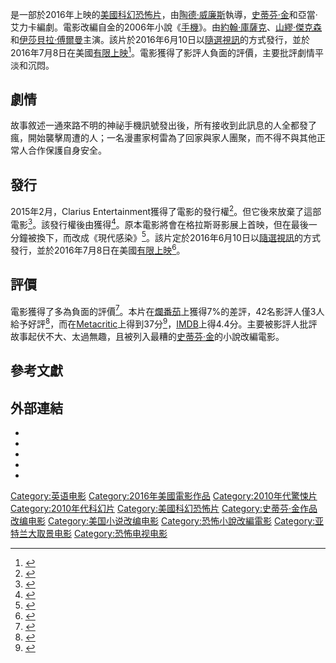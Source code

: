 {{noteTA
|G1=Show
|G2=Movie
}}{{Distinguish|text=2009年美国上映的科幻电影《[[夺命手机|夺命手机]]》}}{{Infobox film
| name = 科技浩劫
| original_name = {{lang|en|''Cell''}}
| image = Cell 2016 Poster.jpg
| alt =
| caption = 電影海報
| director = [[陶德·威廉斯|陶德·威廉斯]]
| producer = {{Plainlist|
* 李察·薩柏斯坦
* {{link-en|麥可·貝納羅亞|Michael Benaroya}}
* 布萊恩·威坦
* 沙雷·凱
}}
| screenplay = {{Plainlist|
* [[史蒂芬·金|史蒂芬·金]]
* 亞當·艾力卡
}}
| based_on = {{Based on|[[手機_(2006年小說)|手機]]|[[史蒂芬·金|史蒂芬·金]]}}
| starring = {{Plainlist|
* [[約翰·庫薩克|約翰·庫薩克]]
* [[山繆·傑克森|山繆·傑克森]]
* [[伊莎貝拉·傅爾曼|伊莎貝拉·傅爾曼]]
* 歐文·提格
* 克拉克·薩魯洛
* 安東尼·雷諾斯
* 艾琳·伊莉莎白·伯恩斯
* [[史戴西·奇屈|史戴西·奇屈]]
}}
| music = {{link-en|馬塞洛·札佛斯|Marcelo Zarvos}}
| cinematography = 麥可·西蒙斯
| editing = 雅各·克雷克羅夫特
| studio = {{Plainlist|
* Benaroya Pictures<ref name=csn/>
* International Film Trust
* 120dB Films
* Cargo Entertainment
* {{link-en|The Genie Company|The Genie Company}}<ref name=csn/>
}}
| distributor = {{link-en|薩班電影公司|Saban Capital Group}}（[[美國|美國]]）<ref name=csn/><br>Signature Entertainment（[[英國|英國]]）<ref name=bbfc/>
| released = {{Film date|2016|6|10|[[美國|美國]]|2016|8|12|[[臺灣|臺灣]]|2018|4|13|中国大陆<ref name="douban" />}}
| runtime = 98分鐘<!--Theatrical runtime: 97:40--><ref name=bbfc>{{cite web | url=http://www.bbfc.co.uk/releases/cell-film | title=''CELL'' (15) | work=British Board of Film Classification | date=2015-11-17 | accessdate=2015-11-17}}</ref><br>95分鐘（中国大陆）<ref name="douban">{{douban|1892134|夺命来电}}</ref>
| country = 美國
| language = 英語
| budget = 
| gross = 100萬美元<ref>{{cite web | url=http://www.the-numbers.com/movie/Cell-(2014)#tab=summary | title=''CELL'' Boxoffice | work=The Numbers | date=2016-10-13 | accessdate=2018-04-16}}</ref>
| cn_name = 夺命来电
| hk_name = 喪屍手機
| tw_name = 科技浩劫
}}
{{作品名稱|name=''Cell''|hk=喪屍手機|tw=科技浩劫|cn=夺命来电}}是一部於2016年上映的[[美國|美國]][[科幻片|科幻]][[恐怖片|恐怖片]]，由[[陶德·威廉斯|陶德·威廉斯]]執導，[[史蒂芬·金|史蒂芬·金]]和亞當·艾力卡編劇。電影改編自金的2006年小說《[[手機_(2006年小說)|手機]]》。由[[約翰·庫薩克|約翰·庫薩克]]、[[山繆·傑克森|山繆·傑克森]]和[[伊莎貝拉·傅爾曼|伊莎貝拉·傅爾曼]]主演。該片於2016年6月10日以[[隨選視訊|隨選視訊]]的方式發行，並於2016年7月8日在美國[[有限上映|有限上映]]<ref>{{cite web|url=http://bloody-disgusting.com/movie/3388853/cell-trailer-rings-zombie-esque/|title=The ‘CELL’ Trailer Rings in a Zombie-esque Apocalypse!|website=Bloody-Disgusting.com|first=Brad|last=Miska|date=2016-04-26|accessdate=2016-04-26}}</ref>。電影獲得了影評人負面的評價，主要批評劇情平淡和沉悶。

== 劇情 ==
故事敘述一通來路不明的神祕手機訊號發出後，所有接收到此訊息的人全都發了瘋，開始襲擊周遭的人；一名漫畫家柯雷為了回家與家人團聚，而不得不與其他正常人合作保護自身安全。

== 發行 ==
2015年2月，Clarius Entertainment獲得了電影的發行權<ref>{{cite web|url=http://www.indiewire.com/article/clarius-entertainment-acquires-cell-starring-john-cusack-and-samuel-l-jackson-20150205|title=Clarius Entertainment Acquires 'Cell,' Starring John Cusack and Samuel L. Jackson|publisher=Indiewire.com|first=Elizabeth|last=Logan|date=2015-02-05|accessdate=2016-03-30}}</ref>。但它後來放棄了這部電影<ref>{{cite web|url=http://www.boxofficeflops.com/articles/stephen-kings-cell-no-longer-has-us-distribution/|title=Stephen King’s Cell No Longer Has US Distribution|publisher=BoxOfficeFlops.com|date=2015-12-10|accessdate=2016-03-30|archive-url=https://web.archive.org/web/20161016073309/http://www.boxofficeflops.com/articles/stephen-kings-cell-no-longer-has-us-distribution/|archive-date=2016-10-16|dead-url=yes}}</ref>。該發行權後由{{link-en|薩班電影公司|Saban Capital Group}}獲得<ref>{{cite web|url=http://filmratings.com/search.html?filmTitle=Cell&x=0&y=0|title=Cell (2016)|publisher=Filmratings.com|accessdate=2016-03-30|deadurl=yes|archiveurl=https://web.archive.org/web/20160411040850/http://filmratings.com/search.html?filmTitle=Cell&x=0&y=0|archivedate=2016年4月11日}}</ref>。原本電影將會在格拉斯哥影展上首映，但在最後一分鐘被換下，而改成《現代感染》<ref>{{cite web|url=http://www.starburstmagazine.com/events-news/14208-pandemic-frightfest-glasgow|title=PANDEMIC Added to Film4 FrightFest Glasgow|last=Unsworth|first=Martin|work=Starburst|date=2016-01-22|accessdate=2016-03-16}}</ref>。該片定於2016年6月10日以[[隨選視訊|隨選視訊]]的方式發行，並於2016年7月8日在美國[[有限上映|有限上映]]<ref name=csn>{{cite web|url=http://www.comingsoon.net/movies/trailers/680365-cell-trailer-and-poster-john-cusack-samuel-l-jackson-zombies|title=Cell Trailer and Poster: John Cusack & Samuel L. Jackson & Zombies|website=Comingsoon.net|first=Max|last=Evry|date=2016-04-26|accessdate=2016-04-26}}</ref>。

== 評價 ==
電影獲得了多為負面的評價<ref>{{cite web| url= http://www.indiewire.com/2016/06/cell-review-roundup-stephen-king-adaptation-film-samuel-l-jackson-john-cusack-1201688868/| title= ‘Cell’ Review Roundup: Critics Agree That The Stephen King Adaptation Is Unimpressive| work= Indiewire| author= Liz Calvario| date= 2014-06-14| accessdate= 2016-06-15}}</ref>。本片在[[爛番茄|爛番茄]]上獲得7%的差評，42名影評人僅3人給予好評<ref>{{cite web 
| url        = https://www.rottentomatoes.com/m/cell_2016/
| title      = ''Cell'' (2016)
| work       = [[Rotten_Tomatoes|Rotten Tomatoes]] 
| publisher  = [[Fandango_Media|Fandango]] 
| accessdate = 2016-08-28}}</ref>，而在[[Metacritic|Metacritic]]上得到37分<ref>{{cite web 
|url=http://www.metacritic.com/movie/cell
|title=''Cell'' Reviews
|website=[[Metacritic|Metacritic]]
|publisher=[[CBS_Interactive|CBS Interactive]]
|accessdate=2016-08-09
}}</ref>，[[IMDB|IMDB]]上得4.4分。主要被影評人批評故事起伏不大、太過無趣，且被列入最糟的[[史蒂芬·金|史蒂芬·金]]的小說改編電影。

== 參考文獻 ==
{{Reflist|30em}}

== 外部連結 ==
* {{IMDb title|0775440}}
* {{Rotten Tomatoes|cell_2016}}
* {{amg movie|591058}}
* {{mojo title|cell2016}}
* {{metacritic film|cell}}

{{DEFAULTSORT:Cell}}
[[Category:英语电影|Category:英语电影]]
[[Category:2016年美國電影作品|Category:2016年美國電影作品]]
[[Category:2010年代驚悚片|Category:2010年代驚悚片]]
[[Category:2010年代科幻片|Category:2010年代科幻片]]
[[Category:美國科幻恐怖片|Category:美國科幻恐怖片]]
[[Category:史蒂芬·金作品改编电影|Category:史蒂芬·金作品改编电影]]
[[Category:美国小说改编电影|Category:美国小说改编电影]]
[[Category:恐怖小說改編電影|Category:恐怖小說改編電影]]
[[Category:亚特兰大取景电影|Category:亚特兰大取景电影]]
[[Category:恐怖电视电影|Category:恐怖电视电影]]